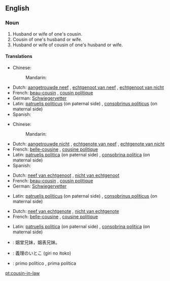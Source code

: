 ==English==

===Noun===
{{en-noun|pl2=cousins-in-law}}

# Husband or wife of one's cousin.
# Cousin of one's husband or wife.
# Husband or wife of cousin of one's husband or wife.

====Translations====
{{trans-top|husband of one's cousin}} <!-- 1 -->
* Chinese:
*: Mandarin: {{t|cmn|表姐夫|sc=Hani}}
* Dutch: [[aangetrouwde neef]] {{g|m}}, [[echtgenoot van neef]] {{g|m}}, [[echtgenoot van nicht]] {{g|m}}
* French: [[beau-cousin]] {{g|m}}, [[cousin politique]] {{g|m}}
* German: [[Schwiegervetter]]
* Latin: [[patruelis politicus]] (on paternal side) {{g|m}}, [[consobrinus politicus]] (on maternal side) {{g|m}}
* Spanish: {{t-|es|primo político|m}}
{{trans-mid}}
{{trans-bottom}}

{{trans-top|wife of one's cousin}} <!-- 2 -->
* Chinese:
*: Mandarin: {{t|cmn|表嫂|sc=Hani}}
* Dutch: [[aangetrouwde nicht]] {{g|f}}, [[echtgenote van neef]] {{g|f}}, [[echtgenote van nicht]] {{g|f}}
* French: [[belle-cousine]] {{g|f}}, [[cousine politique]] {{g|f}}
* Latin: [[patruelis politica]] (on paternal side) {{g|f}}, [[consobrina politica]] (on maternal side)
* Spanish: {{t-|es|prima política|f}}
{{trans-mid}}
{{trans-bottom}}

{{trans-top|cousin of one's husband}} <!-- 3 -->
* Dutch: [[neef van echtgenoot]] {{g|m}}, [[nicht van echtgenoot]] {{g|f}}
* French: [[beau-cousin]] {{g|m}}, [[cousin politique]] {{g|m}}
* German: [[Schwiegervetter]]
{{trans-mid}}
* Latin: [[patruelis politicus]] (on paternal side) {{g|m}}, [[consobrinus politicus]] (on maternal side) {{g|m}}
{{trans-bottom}}

{{trans-top|cousin of one's wife}} <!-- 4 -->
* Dutch: [[neef van echtgenote]] {{g|m}}, [[nicht van echtgenote]] {{g|f}}
* French: [[belle-cousine]] {{g|f}}, [[cousine politique]] {{g|f}}
{{trans-mid}}
* Latin: [[patruelis politica]] (on paternal side) {{g|f}}, [[consobrina politica]] (on maternal side)
{{trans-bottom}}

{{checktrans-top}}
* {{ttbc|cmn}}: 姻堂兄妹，姻表兄妹。
* {{ttbc|ja}}: 義理のいとこ (giri no itoko)
* {{ttbc|es}}: primo político {{g|m}}, prima política {{g|f}}
{{checktrans-bottom}}

[[pt:cousin-in-law]]